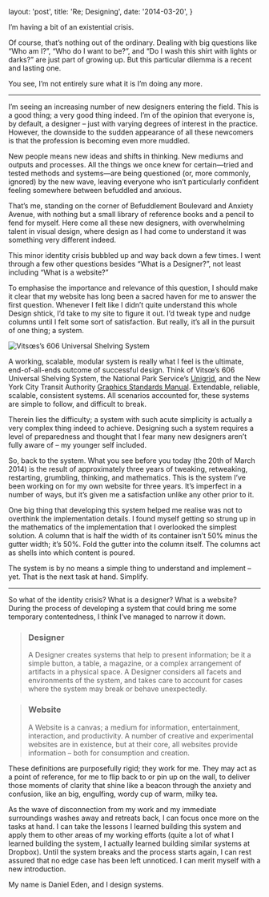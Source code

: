   layout: 'post',
  title: 'Re; Designing',
  date: '2014-03-20',
}

I’m having a bit of an existential crisis.

Of course, that’s nothing out of the ordinary. Dealing with big questions like
“Who am I?”, “Who do I want to be?”, and “Do I wash this shirt with lights or
darks?” are just part of growing up. But this particular dilemma is a recent and
lasting one.

You see, I’m not entirely sure what it is I’m doing any more.

---

I’m seeing an increasing number of new designers entering the field. This is a
good thing; a very good thing indeed. I’m of the opinion that everyone is, by
default, a designer – just with varying degrees of interest in the practice.
However, the downside to the sudden appearance of all these newcomers is that
the profession is becoming even more muddled.

New people means new ideas and shifts in thinking. New mediums and outputs and
processes. All the things we once knew for certain—tried and tested methods and
systems—are being questioned (or, more commonly, ignored) by the new wave,
leaving everyone who isn’t particularly confident feeling somewhere between
befuddled and anxious.

That’s me, standing on the corner of Befuddlement Boulevard and Anxiety Avenue,
with nothing but a small library of reference books and a pencil to fend for
myself. Here come all these new designers, with overwhelming talent in visual
design, where design as I had come to understand it was something very different
indeed.

This minor identity crisis bubbled up and way back down a few times. I went
through a few other questions besides “What is a Designer?”, not least including
“What is a website?”

To emphasise the importance and relevance of this question, I should make it
clear that my website has long been a sacred haven for me to answer the first
question. Whenever I felt like I didn’t quite understand this whole Design
shtick, I’d take to my site to figure it out. I’d tweak type and nudge columns
until I felt some sort of satisfaction. But really, it’s all in the pursuit of
one thing; a system.

<Image
  alt="Vitsœs’s 606 Universal Shelving System"
  src="2014/03/606-universal-shelving.jpg"
  caption="Vitsœ’s 606 Universal Shelving System. Image courtesy of [Smow](http://www.smow.com/blog/2010/05/smowoffline-dieter-rams-less-and-more/)."
/>

A working, scalable, modular system is really what I feel is the ultimate,
end-of-all-ends outcome of successful design. Think of Vitsœ’s 606 Universal
Shelving System, the National Park Service’s
[Unigrid](http://npshistory.com/brochures/unigrid/index.htm), and the New York
City Transit Authority
[Graphics Standards Manual](http://thestandardsmanual.com/). Extendable,
reliable, scalable, consistent systems. All scenarios accounted for, these
systems are simple to follow, and difficult to break.

Therein lies the difficulty; a system with such acute simplicity is actually a
very complex thing indeed to achieve. Designing such a system requires a level
of preparedness and thought that I fear many new designers aren’t fully aware of
– my younger self included.

So, back to the system. What you see before you today (the 20th of March 2014)
is the result of approximately three years of tweaking, retweaking, restarting,
grumbling, thinking, and mathematics. This is the system I’ve been working on
for my own website for three years. It’s imperfect in a number of ways, but it’s
given me a satisfaction unlike any other prior to it.

One big thing that developing this system helped me realise was not to overthink
the implementation details. I found myself getting so strung up in the
mathematics of the implementation that I overlooked the simplest solution. A
column that is half the width of its container isn’t 50% minus the gutter width;
it’s 50%. Fold the gutter into the column itself. The columns act as shells into
which content is poured.

The system is by no means a simple thing to understand and implement – yet. That
is the next task at hand. Simplify.

---

So what of the identity crisis? What is a designer? What is a website? During
the process of developing a system that could bring me some temporary
contentedness, I think I’ve managed to narrow it down.

> ### Designer
>
> A Designer creates systems that help to present information; be it a simple
> button, a table, a magazine, or a complex arrangement of artifacts in a
> physical space. A Designer considers all facets and environments of the
> system, and takes care to account for cases where the system may break or
> behave unexpectedly.

> ### Website
>
> A Website is a canvas; a medium for information, entertainment, interaction,
> and productivity. A number of creative and experimental websites are in
> existence, but at their core, all websites provide information – both for
> consumption and creation.

These definitions are purposefully rigid; they work for me. They may act as a
point of reference, for me to flip back to or pin up on the wall, to deliver
those moments of clarity that shine like a beacon through the anxiety and
confusion, like an big, engulfing, wordy cup of warm, milky tea.

As the wave of disconnection from my work and my immediate surroundings washes
away and retreats back, I can focus once more on the tasks at hand. I can take
the lessons I learned building this system and apply them to other areas of my
working efforts (quite a lot of what I learned building the system, I actually
learned building similar systems at Dropbox). Until the system breaks and the
process starts again, I can rest assured that no edge case has been left
unnoticed. I can merit myself with a new introduction.

My name is Daniel Eden, and I design systems.
